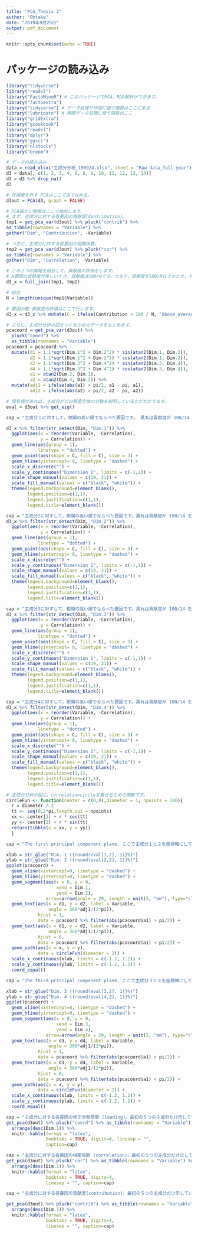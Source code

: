 ```yaml
---
title: "PCA_Thesis 2"
author: "Ohtake"
date: "2019年9月25日"
output: pdf_document
---
```


```r
knitr::opts_chunk$set(echo = TRUE)
```

# パッケージの読み込み
```r
library("tidyverse") 
library("readxl") 
library("FactoMineR") # このパッケージでPCA，RDA解析ができます。 
library("factoextra")
library("tidyverse") # データ処理や作図に使う関数はここにある
library("lubridate") # 時間データ処理に使う関数はここ
library("gridExtra")
library("gcookbook")
library("readxl")
library("dplyr")
library("ggsci")
library("nlstools")
library("broom")
```
```r
# データの読み込み
data = read_xlsx("主成分分析_190924.xlsx", sheet = "Raw data_full year") 
d3 = data[, c(1, 2, 3, 4, 6, 8, 9, 10, 11, 12, 13, 14)]
d3 = d3 %>% drop_na() 
d3

# 欠損値を外す PCAはここであてはめる。 
d3out = PCA(d3, graph = FALSE) 

# PCA細かい情報はここで抽出します。
# まず，主成分に対する各要因の貢献度(Contribution)。 
tmp1 = get_pca_var(d3out) %>% pluck("contrib") %>% 
as_tibble(rownames = "Variable") %>% 
gather("Dim", "Contribution", -Variable) 

# つぎに，主成分に対する各要因の相関係数。 
tmp2 = get_pca_var(d3out) %>% pluck("cor") %>% 
as_tibble(rownames = "Variable") %>% 
gather("Dim", "Correlation", -Variable) 

# この２つの情報を結合して，貢献度の評価をします。
# N要因の貢献度が等しいとき，貢献度は100/Nです。つまり，貢献度が100/N以上のとき，その要因が主成分に強く影響しています。 
d3_x = full_join(tmp1, tmp2) 

# 結合 
N = length(unique(tmp1$Variable)) 

# 要因の数 貢献度の評価はここで行います。 
d3_x = d3_x %>% mutate(C = ifelse(Contribution > 100 / N, "Above average contribution", "Below average contribution")) 

# さらに，主成分分析の図をつくるためのデータをもとめます。 
pcacoord = get_pca_var(d3out) %>% 
  pluck("coord") %>% 
  as_tibble(rownames = "Variable") 
pcacoord = pcacoord %>% 
  mutate(d1 = 1.1*sqrt(Dim.1^2 + Dim.2^2) * sin(atan2(Dim.1, Dim.2)), 
         d2 = 1.1*sqrt(Dim.1^2 + Dim.2^2) * cos(atan2(Dim.1, Dim.2)), 
         d3 = 1.1*sqrt(Dim.3^2 + Dim.4^2) * sin(atan2(Dim.3, Dim.4)), 
         d4 = 1.1*sqrt(Dim.3^2 + Dim.4^2) * cos(atan2(Dim.3, Dim.4)), 
         a1 = atan2(Dim.2, Dim.1), 
         a2 = atan2(Dim.4, Dim.3)) %>% 
  mutate(adj1 = ifelse(abs(a1) > pi/2, a1 - pi, a1), 
         adj2 = ifelse(abs(a2) > pi/2, a2 - pi, a2)) 

# 固有値があれば，主成分がどの程度全体の分散を説明しているかがわかります。 
eval = d3out %>% get_eig()
```

```r
cap = "主成分１に対すして，相関の高い順でならべた要因です。 黒丸は貢献度が 100/14 を超えた要因です。 主成分１に貢献する要因は８つあります。"

d3_x %>% filter(str_detect(Dim, "Dim.1")) %>% 
  ggplot(aes(x = reorder(Variable, -Correlation), 
             y = Correlation)) + 
  geom_line(aes(group = 1), 
            linetype = "dotted") + 
  geom_point(aes(shape = C, fill = C), size = 3) + 
  geom_hline(yintercept= 0, linetype = "dashed") + 
  scale_x_discrete("") + 
  scale_y_continuous("Dimension 1", limits = c(-1,1)) + 
  scale_shape_manual(values = c(19, 21)) + 
  scale_fill_manual(values = c("black", "white")) + 
  theme(legend.background=element_blank(), 
        legend.position=c(1,1), 
        legend.justification=c(1,1), 
        legend.title=element_blank()) 

cap = "主成分2に対すして，相関の高い順でならべた要因です。黒丸は貢献度が 100/14 を超えた要因です。 主成分2に貢献する要因は5つあります。"
d3_x %>% filter(str_detect(Dim, "Dim.2")) %>% 
  ggplot(aes(x = reorder(Variable, -Correlation), 
             y = Correlation)) + 
  geom_line(aes(group = 1), 
            linetype = "dotted") + 
  geom_point(aes(shape = C, fill = C), size = 3) + 
  geom_hline(yintercept= 0, linetype = "dashed") + 
  scale_x_discrete("") + 
  scale_y_continuous("Dimension 1", limits = c(-1,1)) + 
  scale_shape_manual(values = c(19, 21)) + 
  scale_fill_manual(values = c("black", "white")) + 
  theme(legend.background=element_blank(), 
        legend.position=c(1,1), 
        legend.justification=c(1,1), 
        legend.title=element_blank()) 

cap = "主成分3に対すして，相関の高い順でならべた要因です。黒丸は貢献度が 100/14 を超えた要因です。 主成分3に貢献する要因は4つあります。"
d3_x %>% filter(str_detect(Dim, "Dim.3")) %>% 
  ggplot(aes(x = reorder(Variable, -Correlation), 
             y = Correlation)) + 
  geom_line(aes(group = 1), 
            linetype = "dotted") + 
  geom_point(aes(shape = C, fill = C), size = 3) + 
  geom_hline(yintercept= 0, linetype = "dashed") + 
  scale_x_discrete("") + 
  scale_y_continuous("Dimension 1", limits = c(-1,1)) + 
  scale_shape_manual(values = c(19, 21)) + 
  scale_fill_manual(values = c("black", "white")) + 
  theme(legend.background=element_blank(), 
        legend.position=c(1,1), 
        legend.justification=c(1,1), 
        legend.title=element_blank()) 

cap = "主成分4に対すして，相関の高い順でならべた要因です。黒丸は貢献度が 100/14 を超えた要因です。 主成分4に貢献する要因は3つあります。"
d3_x %>% filter(str_detect(Dim, "Dim.4")) %>% 
  ggplot(aes(x = reorder(Variable, -Correlation), 
             y = Correlation)) + 
  geom_line(aes(group = 1), 
            linetype = "dotted") + 
  geom_point(aes(shape = C, fill = C), size = 3) + 
  geom_hline(yintercept= 0, linetype = "dashed") + 
  scale_x_discrete("") + 
  scale_y_continuous("Dimension 1", limits = c(-1,1)) + 
  scale_shape_manual(values = c(19, 21)) + 
  scale_fill_manual(values = c("black", "white")) + 
  theme(legend.background=element_blank(), 
        legend.position=c(1,1), 
        legend.justification=c(1,1), 
        legend.title=element_blank()) 
```

```r
# 主成分分析の図に，correlationcircleを乗せるための関数です。 
circleFun <- function(center = c(0,0),diameter = 1, npoints = 100){
  r = diameter / 2 
  tt <- seq(0,2*pi,length.out = npoints) 
  xx <- center[1] + r * cos(tt) 
  yy <- center[2] + r * sin(tt) 
  return(tibble(x = xx, y = yy)) 
  }

cap = "The first principal component plane, ここで主成分１と２を座標軸にしています。 矢印が円に近いほど，その要因がこの面に強く貢献している。つまり，矢印の⻑さが１のとき， 円と重なり，その要因は他の主成分に貢献していない。 矢印と矢印の間の角度のcos() をとれば，そのペアの相関係数を求められます。"

xlab = str_glue("Dim. 1 ({round(eval[1,2], 1)}%)") 
ylab = str_glue("Dim. 2 ({round(eval[2,2], 1)}%)") 
ggplot(pcacoord) + 
  geom_vline(xintercept=0, linetype = "dashed") + 
  geom_hline(yintercept=0, linetype = "dashed") + 
  geom_segment(aes(x = 0, y = 0, 
                   xend = Dim.1, 
                   yend = Dim.2), 
               arrow=arrow(angle = 20, length = unit(5, "mm"), type="closed")) + 
  geom_text(aes(x = d1, y = d2, label = Variable, 
                angle = 360*adj1/(2*pi)), 
            hjust = 1, 
            data = pcacoord %>% filter(abs(pcacoord$a1) > pi/2)) + 
  geom_text(aes(x = d1, y = d2, label = Variable, 
                angle = 360*adj1/(2*pi)), 
            hjust = 0, 
            data = pcacoord %>% filter(abs(pcacoord$a1) < pi/2)) + 
  geom_path(aes(x = x, y = y), 
            data = circleFun(diameter = 2)) + 
  scale_x_continuous(xlab, limits = c(-1.2, 1.2)) + 
  scale_y_continuous(ylab, limits = c(-1.2, 1.2)) + 
  coord_equal() 

cap = "The third principal component plane, ここで主成分３と４を座標軸にしています。 この面の場合，前リンだけ強く貢献しています。" 

xlab = str_glue("Dim. 3 ({round(eval[3,2], 1)}%)") 
ylab = str_glue("Dim. 4 ({round(eval[4,2], 1)}%)") 
ggplot(pcacoord) + 
  geom_vline(xintercept=0, linetype = "dashed") + 
  geom_hline(yintercept=0, linetype = "dashed") + 
  geom_segment(aes(x = 0, y = 0, 
                   xend = Dim.3, 
                   yend = Dim.4), 
               arrow=arrow(angle = 20, length = unit(5, "mm"), type="closed")) + 
  geom_text(aes(x = d3, y = d4, label = Variable, 
                angle = 360*adj1/(2*pi)), 
            hjust = 1, 
            data = pcacoord %>% filter(abs(pcacoord$a1) > pi/2)) + 
  geom_text(aes(x = d3, y = d4, label = Variable, 
                angle = 360*adj1/(2*pi)),
            hjust = 0,
            data = pcacoord %>% filter(abs(pcacoord$a1) < pi/2)) + 
  geom_path(aes(x = x, y = y),
            data = circleFun(diameter = 2)) + 
  scale_x_continuous(xlab, limits = c(-1.2, 1.2)) + 
  scale_y_continuous(ylab, limits = c(-1.2, 1.2)) + 
  coord_equal() 

cap = "主成分に対する各要因の修正分負荷量 (loading)。最初の５つの主成分だけ示しています。" 
get_pca(d3out) %>% pluck("coord") %>% as_tibble(rownames = "Variable") %>% 
  arrange(desc(Dim.1)) %>% 
  knitr::kable(format = "latex", 
               booktabs = TRUE, digits=4, linesep = "", 
               caption=cap) 

cap = "主成分に対する各要因の相関係数 (correlation)。最初の５つの主成分だけ示しています。" 
get_pca(d3out) %>% pluck("cor") %>% as_tibble(rownames = "Variable") %>% 
  arrange(desc(Dim.1)) %>% 
  knitr::kable(format = "latex", 
               booktabs = TRUE, digits=4, 
               linesep = "", caption=cap) 

cap = "主成分に対する各要因の貢献度(contribution)。最初の５つの主成分だけ示しています。列の和は１００です。要因が同等に貢献している場合，貢献度"

get_pca(d3out) %>% pluck("contrib") %>% as_tibble(rownames = "Variable") %>% 
  arrange(desc(Dim.1)) %>% 
  knitr::kable(format = "latex", 
               booktabs = TRUE, digits=4, 
               linesep = "", caption=cap)
```

